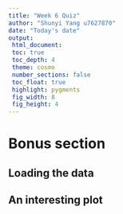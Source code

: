 ```yaml
---
title: "Week 6 Quiz"
author: "Shunyi Yang u7627870"
date: "Today's date"
output: 
 html_document:
 toc: true
 toc_depth: 4
 theme: cosmo
 number_sections: false
 toc_float: true
 highlight: pygments
 fig_width: 8
 fig_height: 4
---
```

# Bonus section
## Loading the data
## An interesting plot
